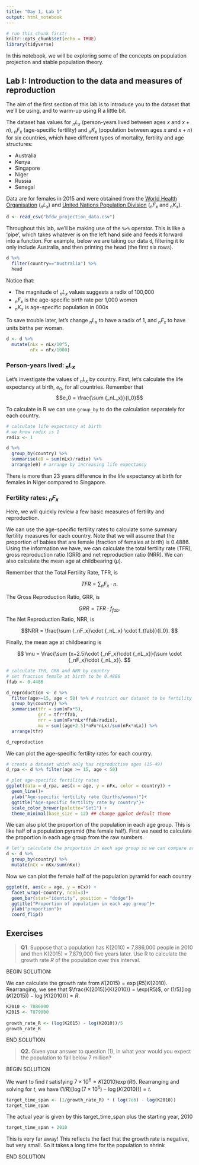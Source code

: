 ```yaml
---
title: "Day 1, Lab 1"
output: html_notebook
---
```


```r
# run this chunk first!
knitr::opts_chunk$set(echo = TRUE)
library(tidyverse)
```

In this notebook, we will be exploring some of the concepts on population projection and stable population theory.

## Lab I: Introduction to the data and measures of reproduction

The aim of the first section of this lab is to introduce you to the dataset that we'll be using, and to warm-up using R a little bit.

The dataset has values for $_nL_x$ (person-years lived between ages $x$ and $x+n$), $_nF_x$ (age-specific fertility) and $_nK_x$ (population between ages $x$ and $x+n$) for six countries, which have different types of mortality, fertility and age structures:

- Australia 
- Kenya 
- Singapore 
- Niger 
- Russia
- Senegal

Data are for females in 2015 and were obtained from the [World Health Organisation](http://apps.who.int/gho/data/node.main.687?lang=en) ($_nL_x$) and [United Nations Population Division](https://esa.un.org/unpd/wpp/) ($_nF_x$ and $_nK_x$). 

```r
d <- read_csv("bfdw_projection_data.csv")
```

Throughout this lab, we'll be making use of the `%>%` operator. This is like a 'pipe', which takes whatever is on the left hand side and feeds it forward into a function. For example, below we are taking our data `d`, filtering it to only include Australia, and then printing the head (the first six rows).

```r
d %>% 
  filter(country=="Australia") %>% 
  head
```

Notice that:

- The magnitude of $_nL_x$ values suggests a radix of 100,000
- $_nF_x$ is the age-specific birth rate per 1,000 women
- $_nK_x$ is age-specific population in 000s

To save trouble later, let's change $_nL_x$ to have a radix of 1, and $_nF_x$ to have units births per woman. 

```r
d <- d %>% 
  mutate(nLx = nLx/10^5, 
         nFx = nFx/1000)
```


### Person-years lived: $_nL_x$

Let's investigate the values of $_nL_x$ by country. First, let's calculate the life expectancy at birth, $e_0$, for all countries. Remember that $$e_0 = \frac{\sum {_nL_x}}{l_0}$$

To calculate in R we can use `group_by` to do the calculation separately for each country.

```r
# calculate life expectancy at birth 
# we know radix is 1
radix <- 1

d %>% 
  group_by(country) %>% 
  summarise(e0 = sum(nLx)/radix) %>%
  arrange(e0) # arrange by increasing life expectancy
```

There is more than 23 years difference in the life expectancy at birth for females in Niger compared to Singapore. 

### Fertility rates: $_nF_x$

Here, we will quickly review a few basic measures of fertility and reproduction.

We can use the age-specific fertility rates to calculate some summary fertility
measures for each country. Note that we will assume that the proportion of
babies that are female (fraction of females at birth) is 0.4886. Using the
information we have, we can calculate the total fertility rate (TFR), gross
reproduction ratio (GRR) and net reproduction ratio (NRR). We can also calculate
the mean age at childbearing ($\mu$).

Remember that the Total Fertility Rate, TFR, is

$$ TFR = \sum {_nF_x} \cdot n.$$

The Gross Reproduction Ratio, GRR, is

$$ GRR = TFR \cdot f_{fab}.$$
The Net Reproduction Ratio, NRR, is

$$NRR = \frac{\sum {_nF_x}\cdot {_nL_x} \cdot f_{fab}}{l_0}. $$

Finally, the mean age at childbearing is 

$$
\mu = \frac{\sum (x+2.5)\cdot {_nF_x}\cdot {_nL_x}}{\sum \cdot {_nF_x}\cdot {_nL_x}}.
$$

```r
# calculate TFR, GRR and NRR by country
# set fraction female at birth to be 0.4886
ffab <- 0.4486

d_reproduction <- d %>% 
  filter(age>=15, age < 50) %>% # restrict our dataset to be fertility rates for women aged 15-49
  group_by(country) %>% 
  summarise(tfr = sum(nFx*5), 
            grr = tfr*ffab,
            nrr = sum(nFx*nLx*ffab/radix),
            mu = sum((age+2.5)*nFx*nLx)/sum(nFx*nLx)) %>%
  arrange(tfr)

d_reproduction
```


We can plot the age-specific fertility rates for each country. 

```r
# create a dataset which only has reproductive ages (15-49)
d_rpa <- d %>% filter(age >= 15, age < 50)

# plot age-specific fertility rates
ggplot(data = d_rpa, aes(x = age, y = nFx, color = country)) + 
  geom_line()+
  ylab("Age-specific fertility rate (births/woman)")+
  ggtitle("Age-specific fertility rate by country")+ 
  scale_color_brewer(palette="Set1") + 
  theme_minimal(base_size = 12) ## change ggplot default theme
```

We can also plot the proportion of the population in each age group. This is like half of a population pyramid (the female half). First we need to calculate the proportion in each age group from the raw numbers.

```r
# let's calculate the proportion in each age group so we can compare across countries
d <- d %>% 
  group_by(country) %>%
  mutate(nCx = nKx/sum(nKx))
```

Now we can plot the female half of the population pyramid for each country

```r
ggplot(d, aes(x = age, y = nCx)) + 
  facet_wrap(~country, ncol=3)+
  geom_bar(stat="identity", position = "dodge")+
  ggtitle("Proportion of population in each age group")+
  ylab("proportion")+
  coord_flip()
```


## Exercises

> **Q1**. Suppose that a population has K(2010) = 7,886,000  people in 2010 and then
> K(2015) = 7,879,000 five years later. Use R to calculate the growth rate $R$ of the
> population over this interval.

BEGIN SOLUTION:

We can calculate the growth rate from  $K(2015) = \exp(R5)K(2010)$.
Rearranging, we see that  $\frac{K(2015)}{K(2010)} = \exp(R5)$, or
$(1/5) [\log(K(2015)) - \log(K(2010))] = R$.


```r
K2010 <- 7886000
K2015 <- 7879000
  
growth_rate_R <- (log(K2015) - log(K2010))/5
growth_rate_R
```

END SOLUTION

> **Q2.** Given your answer to question (1), in what year would you expect the
> population to fall below 7 million? 

BEGIN SOLUTION

We want to find $t$ satisfying $7 \times 10^{6} = K(2010) \exp(Rt)$.
Rearranging and solving for $t$, we have
$(1/R)[ \log(7 \times 10^6) - \log(K(2010))] = t$.

```r
target_time_span <- (1/growth_rate_R) * ( log(7e6) - log(K2010))
target_time_span
```

The actual year is given by this target_time_span plus the starting year, 2010

```r
target_time_span + 2010
```

This is very far away! This reflects the fact that the growth rate is negative,
but very small. So it takes a long time for the population to shrink


END SOLUTION


